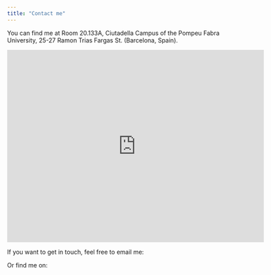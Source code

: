 ```yaml
---
title: "Contact me"
---
```


You can find me at Room 20.133A, Ciutadella Campus of the Pompeu Fabra University, 25-27 Ramon Trias Fargas St. (Barcelona, Spain).

<iframe src="https://www.google.com/maps/embed?pb=!1m18!1m12!1m3!1d2993.2924791355754!2d2.1895595146225455!3d41.38945420383143!2m3!1f0!2f0!3f0!3m2!1i1024!2i768!4f13.1!3m3!1m2!1s0x12a4a304d9665cd7%3A0xb29da51e07572e77!2sCalle%20Ram%C3%B3n%20Trias%20Fargas%2C%2025%2C%2008005%20Barcelona!5e0!3m2!1ses!2ses!4v1659959463742!5m2!1ses!2ses" width="600" height="450" style="border:0;" allowfullscreen loading="lazy" referrerpolicy="no-referrer-when-downgrade">

</iframe>

If you want to get in touch, feel free to email me:

Or find me on:
